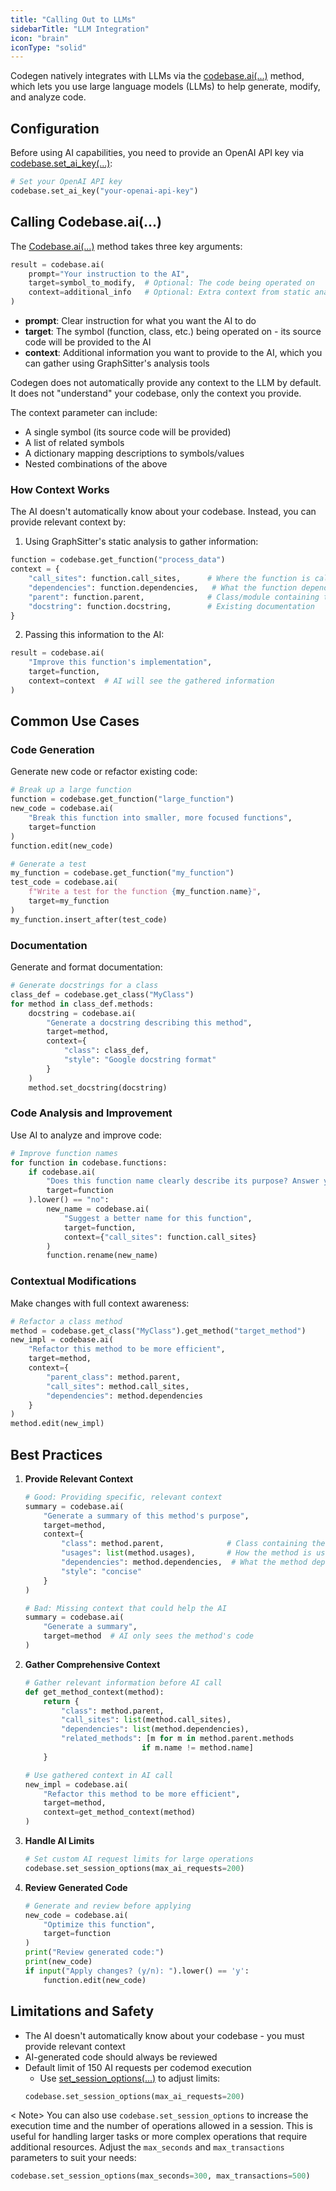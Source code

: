 ```yaml
---
title: "Calling Out to LLMs"
sidebarTitle: "LLM Integration"
icon: "brain"
iconType: "solid"
---
```


Codegen natively integrates with LLMs via the [codebase.ai(...)](../api-reference/core/Codebase#ai) method, which lets you use large language models (LLMs) to help generate, modify, and analyze code.

## Configuration

Before using AI capabilities, you need to provide an OpenAI API key via [codebase.set_ai_key(...)](../api-reference/core/Codebase#set-ai-key):

```python
# Set your OpenAI API key
codebase.set_ai_key("your-openai-api-key")
```

## Calling Codebase.ai(...)

The [Codebase.ai(...)](../api-reference/core/Codebase#ai) method takes three key arguments:

```python
result = codebase.ai(
    prompt="Your instruction to the AI",
    target=symbol_to_modify,  # Optional: The code being operated on
    context=additional_info   # Optional: Extra context from static analysis
)
```

- **prompt**: Clear instruction for what you want the AI to do
- **target**: The symbol (function, class, etc.) being operated on - its source code will be provided to the AI
- **context**: Additional information you want to provide to the AI, which you can gather using GraphSitter's analysis tools

<Note>
  Codegen does not automatically provide any context to the LLM by default. It
  does not "understand" your codebase, only the context you provide.
</Note>

The context parameter can include:

- A single symbol (its source code will be provided)
- A list of related symbols
- A dictionary mapping descriptions to symbols/values
- Nested combinations of the above

### How Context Works

The AI doesn't automatically know about your codebase. Instead, you can provide relevant context by:

1. Using GraphSitter's static analysis to gather information:

```python
function = codebase.get_function("process_data")
context = {
    "call_sites": function.call_sites,      # Where the function is called
    "dependencies": function.dependencies,   # What the function depends on
    "parent": function.parent,              # Class/module containing the function
    "docstring": function.docstring,        # Existing documentation
}
```

2. Passing this information to the AI:

```python
result = codebase.ai(
    "Improve this function's implementation",
    target=function,
    context=context  # AI will see the gathered information
)
```

## Common Use Cases

### Code Generation

Generate new code or refactor existing code:

```python
# Break up a large function
function = codebase.get_function("large_function")
new_code = codebase.ai(
    "Break this function into smaller, more focused functions",
    target=function
)
function.edit(new_code)

# Generate a test
my_function = codebase.get_function("my_function")
test_code = codebase.ai(
    f"Write a test for the function {my_function.name}",
    target=my_function
)
my_function.insert_after(test_code)
```

### Documentation

Generate and format documentation:

```python
# Generate docstrings for a class
class_def = codebase.get_class("MyClass")
for method in class_def.methods:
    docstring = codebase.ai(
        "Generate a docstring describing this method",
        target=method,
        context={
            "class": class_def,
            "style": "Google docstring format"
        }
    )
    method.set_docstring(docstring)
```

### Code Analysis and Improvement

Use AI to analyze and improve code:

```python
# Improve function names
for function in codebase.functions:
    if codebase.ai(
        "Does this function name clearly describe its purpose? Answer yes/no",
        target=function
    ).lower() == "no":
        new_name = codebase.ai(
            "Suggest a better name for this function",
            target=function,
            context={"call_sites": function.call_sites}
        )
        function.rename(new_name)
```

### Contextual Modifications

Make changes with full context awareness:

```python
# Refactor a class method
method = codebase.get_class("MyClass").get_method("target_method")
new_impl = codebase.ai(
    "Refactor this method to be more efficient",
    target=method,
    context={
        "parent_class": method.parent,
        "call_sites": method.call_sites,
        "dependencies": method.dependencies
    }
)
method.edit(new_impl)
```

## Best Practices

1. **Provide Relevant Context**

   ```python
   # Good: Providing specific, relevant context
   summary = codebase.ai(
       "Generate a summary of this method's purpose",
       target=method,
       context={
           "class": method.parent,              # Class containing the method
           "usages": list(method.usages),       # How the method is used
           "dependencies": method.dependencies,  # What the method depends on
           "style": "concise"
       }
   )

   # Bad: Missing context that could help the AI
   summary = codebase.ai(
       "Generate a summary",
       target=method  # AI only sees the method's code
   )
   ```

2. **Gather Comprehensive Context**

   ```python
   # Gather relevant information before AI call
   def get_method_context(method):
       return {
           "class": method.parent,
           "call_sites": list(method.call_sites),
           "dependencies": list(method.dependencies),
           "related_methods": [m for m in method.parent.methods
                             if m.name != method.name]
       }

   # Use gathered context in AI call
   new_impl = codebase.ai(
       "Refactor this method to be more efficient",
       target=method,
       context=get_method_context(method)
   )
   ```

3. **Handle AI Limits**

   ```python
   # Set custom AI request limits for large operations
   codebase.set_session_options(max_ai_requests=200)
   ```

4. **Review Generated Code**
   ```python
   # Generate and review before applying
   new_code = codebase.ai(
       "Optimize this function",
       target=function
   )
   print("Review generated code:")
   print(new_code)
   if input("Apply changes? (y/n): ").lower() == 'y':
       function.edit(new_code)
   ```

## Limitations and Safety

- The AI doesn't automatically know about your codebase - you must provide relevant context
- AI-generated code should always be reviewed
- Default limit of 150 AI requests per codemod execution
  - Use [set_session_options(...)](../api-reference/core/Codebase#set-session-options) to adjust limits:
  ```python
  codebase.set_session_options(max_ai_requests=200)
  ```
<
Note>
  You can also use `codebase.set_session_options` to increase the execution time and the number of operations allowed in a session. This is useful for handling larger tasks or more complex operations that require additional resources. Adjust the `max_seconds` and `max_transactions` parameters to suit your needs:
  ```python
  codebase.set_session_options(max_seconds=300, max_transactions=500)
  ```
</Note>